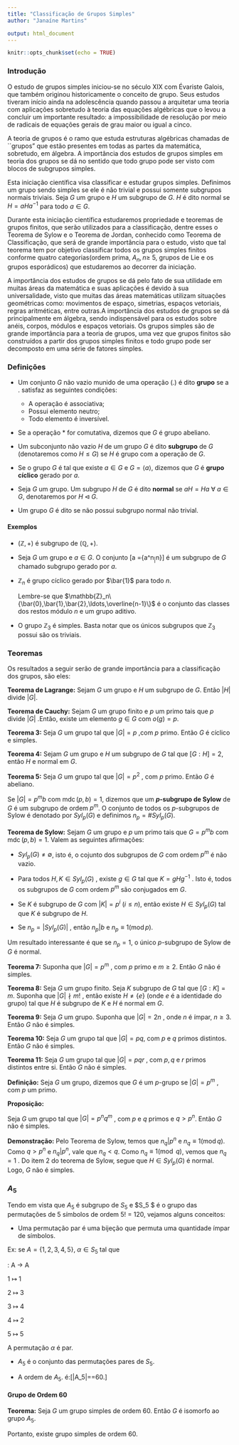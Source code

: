 ```yaml
---
title: "Classificação de Grupos Simples"
author: "Janaíne Martins"

output: html_document
---
```


```r
knitr::opts_chunk$set(echo = TRUE)
```
### Introdução
O estudo de grupos simples iniciou-se no século XIX com Évariste Galois, que também originou historicamente o conceito de grupo. Seus estudos tiveram início ainda na adolescência quando passou a arquitetar uma teoria com aplicações sobretudo à teoria das equações algébricas que o levou a concluir um importante resultado: a impossibilidade de resolução por meio
de radicais de equações gerais de grau maior ou igual a cinco.

A teoria de grupos é o ramo que estuda estruturas algébricas
chamadas de ``grupos" que estão presentes em todas as partes da matemática, sobretudo, em álgebra.
A importância dos estudos de grupos simples em teoria dos grupos se dá no sentido que todo grupo pode ser visto com blocos de subgrupos simples. 

 Esta iniciação científica visa classificar e estudar grupos simples. Definimos um grupo sendo simples se ele é não trivial e possui somente subgrupos normais triviais. Seja $G$ um grupo e $H$ um subgrupo de $G$. $H$ é dito normal  se $H = aHa^{-1}$ para todo $a\in G$.
 
 Durante esta iniciação científica estudaremos propriedade e teoremas de grupos finitos, que serão utilizados para a classificação, dentre esses o Teorema de Sylow e o Teorema de Jordan, conhecido como Teorema de Classificação, que será de grande importância para o estudo, visto que tal teorema tem por objetivo classificar todos os grupos simples finitos conforme
 quatro categorias(ordem prima, $A_n, n \geq$ 5, grupos de Lie e os grupos esporádicos) que estudaremos ao decorrer da iniciação. 
 
 A importância dos estudos de grupos se dá pelo fato de sua utilidade em muitas áreas da matemática e suas aplicações é devido à sua universalidade, visto que muitas das áreas matemáticas utilizam situações geométricas como: movimentos de espaço, simetrias, espaços vetoriais, regras aritméticas, entre outras.A importância dos estudos de grupos se dá principalmente em álgebra, sendo indispensável para os estudos sobre anéis, corpos, módulos e espaços vetoriais. Os grupos simples são de grande importância para a teoria de grupos, uma vez que grupos finitos são construídos a partir dos grupos simples finitos e todo grupo pode ser decomposto em uma série de fatores simples.
 
### Definições

- Um conjunto $G$ não vazio munido de uma operação (.) é dito **grupo** se a $.$ satisfaz as seguintes condições:

  - A operação é associativa;
  - Possui elemento neutro;
  - Todo elemento é inversível.


- Se a operação $*$ for comutativa, dizemos que $G$ é grupo abeliano. 

- Um subconjunto não vazio $H$ de um grupo $G$  é dito **subgrupo** de $G$ (denotaremos como $H \leq G$) se $H$ é grupo com a operação de $G$.
- Se o grupo $G$ é tal que existe $a\in G$ e $G=\langle a\rangle$, dizemos que $G$ é **grupo cíclico** gerado por $a$.
- Seja $G$ um grupo. Um subgrupo $H$ de $G$ é dito **normal** se $aH = Ha  ~\forall~a\in G$, denotaremos por $H\lhd G$.
- Um grupo $G$ é dito \textbf{simples} se não possui subgrupo normal não trivial.

#### Exemplos
- $(\mathbb{Z},+)$ é subgrupo de $(\mathbb{Q},+)$.
- Seja $G$ um grupo e $a\in G$. O conjunto \[\langle a \rangle =\{a^n~|~n\in\mathbb{Z}\}\] é um subgrupo de $G$ chamado subgrupo gerado por $a$.
- $\mathbb{Z}_n$ é grupo cíclico gerado por $\bar{1}$ para todo $n$.
    
    Lembre-se que $\mathbb{Z}_n\{\bar{0},\bar{1},\bar{2},\ldots,\overline{n-1}\}$ é o conjunto das classes dos restos módulo $n$ e um grupo aditivo.
    
-  O grupo $\mathbb{Z}_3$ é simples. Basta notar que os únicos subgrupos que $\mathbb{Z}_3$ possui são os triviais.


 
### Teoremas
Os resultados a seguir serão de grande importância para a classificação dos grupos, são eles:

**Teorema de Lagrange:**
Sejam $G$ um grupo e $H$ um subgrupo de $G$. Então $|H|$ divide $|G|$.

**Teorema de Cauchy:** 
Sejam $G$ um grupo finito e $p$ um primo tais que $p$ divide $| G |$ .Então, existe um elemento $g\in G$ com $o(g) = p$.

**Teorema 3:**
Seja $G$ um grupo tal que $| G |= p$ ,com $p$ primo. Então $G$ é cíclico e simples.

**Teorema 4:**
Sejam $G$ um grupo e $H$ um subgrupo de $G$ tal que $[G:H]=2$, então $H$ e normal em $G$.

**Teorema 5:**
Seja $G$ um grupo tal que $| G |= p^2$ , com $p$ primo. Então $G$ é abeliano.

Se $|G|=p^mb$ com $\operatorname{mdc}(p,b)=1$, dizemos que um **$p$-subgrupo de Sylow** de $G$ é um subgrupo de ordem $p^m$. O conjunto de todos os $p$-subgrupos de Sylow é denotado por $Syl_p(G)$ e definimos $n_p=\# Syl_p(G)$.

**Teorema de Sylow:**
Sejam $G$ um grupo e $p$ um primo tais que $G=p^mb$ com $\operatorname{mdc}(p,b)=1$. Valem as seguintes afirmações:

 - $Syl_p(G)\neq \emptyset$, isto é, o cojunto dos subgrupos de $G$ com ordem $p^m$ é não vazio.

 - Para todos $H, K \in Syl_p (G)$ , existe $g \in G$ tal que $K = gHg^{−1}$ . Isto é, todos os subgrupos de $G$ com ordem $p^m$ são conjugados em $G$.

 - Se $K$ é subgrupo de $G$ com $| K |= p^i~ (i \leq n)$, então existe $H\in Syl_p (G)$ tal que $K$ é subgrupo de $H$.
 
 - Se $n_p =| Syl_p (G) |$ , então $n_p | b$ e $n_p \equiv 1 (\operatorname{mod} p)$.

Um resultado interessante é que se $n_p=1$, o único $p$-subgrupo de Sylow de $G$ é normal.

**Teorema 7:** 
Suponha que $| G |= p^m$ , com $p$ primo e $m\geq 2$. Então $G$ não é simples.

**Teorema 8:**
Seja $G$ um grupo finito. Seja $K$ subgrupo de $G$ tal que $[G : K] = m$. Suponha que $| G |\nmid m!$ , então existe $H \neq\{ e \}$ (onde $e$ é a identidade do grupo) tal que $H$ é subgrupo de $K$ e $H$ é normal em $G$.

**Teorema 9:**
Seja $G$ um grupo. Suponha que $| G |= 2n$ , onde $n$ é ímpar, $n\geq 3$. Então $G$ não é simples.
 
**Teorema 10:**
Seja $G$ um grupo tal que $|G|=pq$, com $p$ e $q$ primos distintos. Então $G$ não é simples.
    
**Teorema 11:**
Seja $G$ um grupo tal que $| G |=pqr$ , com $p,q$ e $r$ primos distintos entre si. Então $G$ não é simples.

**Definição:** Seja $G$ um grupo, dizemos que $G$ é um $p$-grupo se $| G |= p^m$ , com $p$ um primo.

**Proposição:**

Seja $G$ um grupo tal que $| G |=p^n q^m$ , com $p$ e $q$ primos e $q > p^n$. Então $G$ não é simples.


**Demonstração:** Pelo Teorema de Sylow, temos que
$n_q | p^n$ e $n_q \equiv 1 (\operatorname{mod} q)$. Como $q > p^n$ e $n_q | p^n$, vale que $n_q < q$.
Como $n_q \equiv 1 (\operatorname{mod}~q)$, vemos que $n_q = 1$ . Do item 2 do teorema de Sylow, segue que $H\in Syl_p (G)$ é normal. Logo, $G$ não é simples.

### $A_5$

Tendo em vista que $A_5$ é subgrupo de $S_5$ e $S_5 $ é o grupo das permutações de $5$ símbolos de ordem 5! = 120, vejamos alguns conceitos:
       
- Uma permutação par é uma bijeção que permuta uma quantidade ímpar de símbolos.
       
Ex: se $A=\{1,2,3,4,5\},~ \alpha\in S_5$ tal que
       
\alpha: A $\rightarrow$ A

1 $\mapsto$ 1\nonumber

2 $\mapsto$ 3\nonumber

3 $\mapsto$ 4\nonumber

4 $\mapsto$ 2\nonumber

5 $\mapsto$ 5\nonumber
      
        
A permutação $\alpha$ é par.
        
- $A_5$ é o conjunto das permutações pares de $S_5$.
        
- A ordem de $A_5$. é:\[|A_5|=\displaystyle\frac{|G|}{2}=60.\]
     
      
#### Grupo de Ordem 60
  
**Teorema:**
    Seja $G$ um grupo simples de ordem $60$. Então $G$ é isomorfo ao grupo $A_5$.
   
Portanto, existe grupo simples de ordem 60.